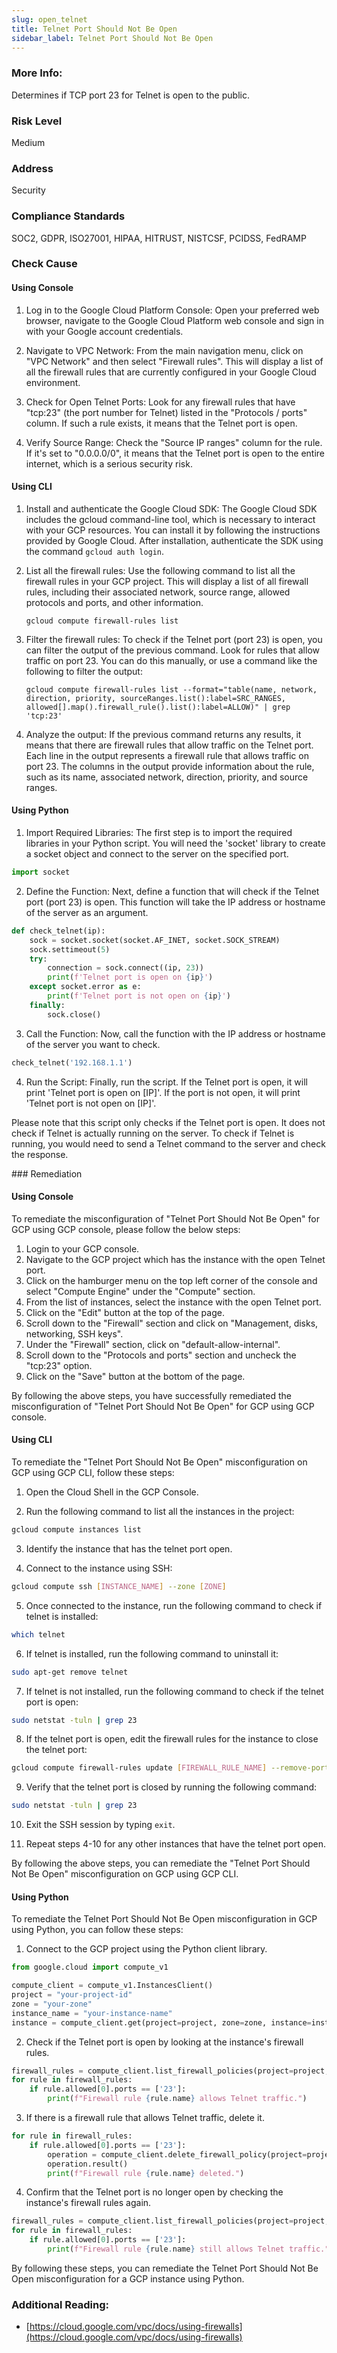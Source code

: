 ```yaml
---
slug: open_telnet
title: Telnet Port Should Not Be Open
sidebar_label: Telnet Port Should Not Be Open
---
```


### More Info:

Determines if TCP port 23 for Telnet is open to the public.

### Risk Level

Medium

### Address

Security

### Compliance Standards

SOC2, GDPR, ISO27001, HIPAA, HITRUST, NISTCSF, PCIDSS, FedRAMP



<Tabs><Tab title='Cause'>
### Check Cause

#### Using Console

1. Log in to the Google Cloud Platform Console: Open your preferred web browser, navigate to the Google Cloud Platform web console and sign in with your Google account credentials.

2. Navigate to VPC Network: From the main navigation menu, click on "VPC Network" and then select "Firewall rules". This will display a list of all the firewall rules that are currently configured in your Google Cloud environment.

3. Check for Open Telnet Ports: Look for any firewall rules that have "tcp:23" (the port number for Telnet) listed in the "Protocols / ports" column. If such a rule exists, it means that the Telnet port is open.

4. Verify Source Range: Check the "Source IP ranges" column for the rule. If it's set to "0.0.0.0/0", it means that the Telnet port is open to the entire internet, which is a serious security risk.

#### Using CLI

1. Install and authenticate the Google Cloud SDK: The Google Cloud SDK includes the gcloud command-line tool, which is necessary to interact with your GCP resources. You can install it by following the instructions provided by Google Cloud. After installation, authenticate the SDK using the command `gcloud auth login`.

2. List all the firewall rules: Use the following command to list all the firewall rules in your GCP project. This will display a list of all firewall rules, including their associated network, source range, allowed protocols and ports, and other information.

    ```
    gcloud compute firewall-rules list
    ```

3. Filter the firewall rules: To check if the Telnet port (port 23) is open, you can filter the output of the previous command. Look for rules that allow traffic on port 23. You can do this manually, or use a command like the following to filter the output:

    ```
    gcloud compute firewall-rules list --format="table(name, network, direction, priority, sourceRanges.list():label=SRC_RANGES, allowed[].map().firewall_rule().list():label=ALLOW)" | grep 'tcp:23'
    ```

4. Analyze the output: If the previous command returns any results, it means that there are firewall rules that allow traffic on the Telnet port. Each line in the output represents a firewall rule that allows traffic on port 23. The columns in the output provide information about the rule, such as its name, associated network, direction, priority, and source ranges.

#### Using Python

1. Import Required Libraries: The first step is to import the required libraries in your Python script. You will need the 'socket' library to create a socket object and connect to the server on the specified port.

```python
import socket
```

2. Define the Function: Next, define a function that will check if the Telnet port (port 23) is open. This function will take the IP address or hostname of the server as an argument.

```python
def check_telnet(ip):
    sock = socket.socket(socket.AF_INET, socket.SOCK_STREAM)
    sock.settimeout(5)
    try:
        connection = sock.connect((ip, 23))
        print(f'Telnet port is open on {ip}')
    except socket.error as e:
        print(f'Telnet port is not open on {ip}')
    finally:
        sock.close()
```

3. Call the Function: Now, call the function with the IP address or hostname of the server you want to check.

```python
check_telnet('192.168.1.1')
```

4. Run the Script: Finally, run the script. If the Telnet port is open, it will print 'Telnet port is open on [IP]'. If the port is not open, it will print 'Telnet port is not open on [IP]'.

Please note that this script only checks if the Telnet port is open. It does not check if Telnet is actually running on the server. To check if Telnet is running, you would need to send a Telnet command to the server and check the response.

</Tab>


<Tab title='Remediation'>
### Remediation

#### Using Console

To remediate the misconfiguration of "Telnet Port Should Not Be Open" for GCP using GCP console, please follow the below steps:

1. Login to your GCP console.
2. Navigate to the GCP project which has the instance with the open Telnet port.
3. Click on the hamburger menu on the top left corner of the console and select "Compute Engine" under the "Compute" section.
4. From the list of instances, select the instance with the open Telnet port.
5. Click on the "Edit" button at the top of the page.
6. Scroll down to the "Firewall" section and click on "Management, disks, networking, SSH keys".
7. Under the "Firewall" section, click on "default-allow-internal".
8. Scroll down to the "Protocols and ports" section and uncheck the "tcp:23" option.
9. Click on the "Save" button at the bottom of the page.

By following the above steps, you have successfully remediated the misconfiguration of "Telnet Port Should Not Be Open" for GCP using GCP console.

#### Using CLI

To remediate the "Telnet Port Should Not Be Open" misconfiguration on GCP using GCP CLI, follow these steps:

1. Open the Cloud Shell in the GCP Console.

2. Run the following command to list all the instances in the project:
```bash
gcloud compute instances list
```

3. Identify the instance that has the telnet port open.

4. Connect to the instance using SSH:
```bash
gcloud compute ssh [INSTANCE_NAME] --zone [ZONE]
```

5. Once connected to the instance, run the following command to check if telnet is installed:
```bash
which telnet
```

6. If telnet is installed, run the following command to uninstall it:
```bash
sudo apt-get remove telnet
```

7. If telnet is not installed, run the following command to check if the telnet port is open:
```bash
sudo netstat -tuln | grep 23
```

8. If the telnet port is open, edit the firewall rules for the instance to close the telnet port:
```bash
gcloud compute firewall-rules update [FIREWALL_RULE_NAME] --remove-ports=23 --direction=INGRESS
```

9. Verify that the telnet port is closed by running the following command:
```bash
sudo netstat -tuln | grep 23
```

10. Exit the SSH session by typing `exit`.

11. Repeat steps 4-10 for any other instances that have the telnet port open.

By following the above steps, you can remediate the "Telnet Port Should Not Be Open" misconfiguration on GCP using GCP CLI.

#### Using Python

To remediate the Telnet Port Should Not Be Open misconfiguration in GCP using Python, you can follow these steps:

1. Connect to the GCP project using the Python client library.

```python
from google.cloud import compute_v1

compute_client = compute_v1.InstancesClient()
project = "your-project-id"
zone = "your-zone"
instance_name = "your-instance-name"
instance = compute_client.get(project=project, zone=zone, instance=instance_name)
```

2. Check if the Telnet port is open by looking at the instance's firewall rules.

```python
firewall_rules = compute_client.list_firewall_policies(project=project, zone=zone)
for rule in firewall_rules:
    if rule.allowed[0].ports == ['23']:
        print(f"Firewall rule {rule.name} allows Telnet traffic.")
```

3. If there is a firewall rule that allows Telnet traffic, delete it.

```python
for rule in firewall_rules:
    if rule.allowed[0].ports == ['23']:
        operation = compute_client.delete_firewall_policy(project=project, firewall_policy=rule.name)
        operation.result()
        print(f"Firewall rule {rule.name} deleted.")
```

4. Confirm that the Telnet port is no longer open by checking the instance's firewall rules again.

```python
firewall_rules = compute_client.list_firewall_policies(project=project, zone=zone)
for rule in firewall_rules:
    if rule.allowed[0].ports == ['23']:
        print(f"Firewall rule {rule.name} still allows Telnet traffic.")
```

By following these steps, you can remediate the Telnet Port Should Not Be Open misconfiguration for a GCP instance using Python.


### Additional Reading:

- [https://cloud.google.com/vpc/docs/using-firewalls](https://cloud.google.com/vpc/docs/using-firewalls) 


</Tab>
</Tabs>